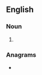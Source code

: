 ==English==

===Noun===
{{head|en|noun form}}

# {{plural of|en|nomogram}}

===Anagrams===
* {{anagrams|en|a=agmmnoors|groomsman|monograms|somnogram}}